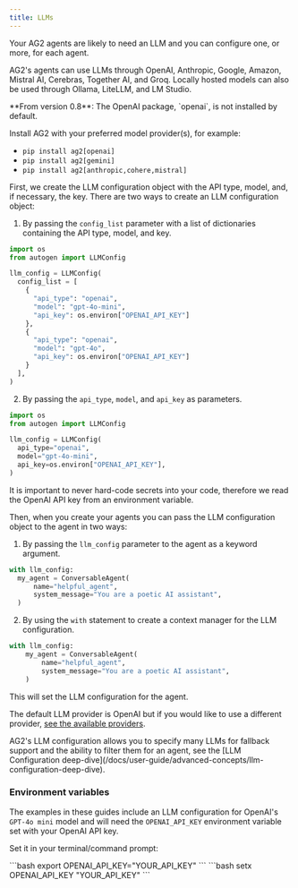 ```yaml
---
title: LLMs
---
```


Your AG2 agents are likely to need an LLM and you can configure one, or more, for each agent.

AG2's agents can use LLMs through OpenAI, Anthropic, Google, Amazon, Mistral AI, Cerebras, Together AI, and Groq. Locally hosted models can also be used through Ollama, LiteLLM, and LM Studio.

<Warning>
**From version 0.8**: The OpenAI package, `openai`, is not installed by default.

Install AG2 with your preferred model provider(s), for example:
- `pip install ag2[openai]`
- `pip install ag2[gemini]`
- `pip install ag2[anthropic,cohere,mistral]`
</Warning>

First, we create the LLM configuration object with the API type, model, and, if necessary, the key. There are two ways to create an LLM configuration object:

1. By passing the `config_list` parameter with a list of dictionaries containing the API type, model, and key.
  ```python
  import os
  from autogen import LLMConfig

  llm_config = LLMConfig(
    config_list = [
      {
        "api_type": "openai",
        "model": "gpt-4o-mini",
        "api_key": os.environ["OPENAI_API_KEY"]
      },
      {
        "api_type": "openai",
        "model": "gpt-4o",
        "api_key": os.environ["OPENAI_API_KEY"]
      }
    ],
  )
  ```

2. By passing the `api_type`, `model`, and `api_key` as parameters.
  ```python
  import os
  from autogen import LLMConfig

  llm_config = LLMConfig(
    api_type="openai",
    model="gpt-4o-mini",
    api_key=os.environ["OPENAI_API_KEY"],
  )
  ```

<Warning>
It is important to never hard-code secrets into your code, therefore we read the OpenAI API key from an environment variable.
</Warning>

Then, when you create your agents you can pass the LLM configuration object to the agent in two ways:

1. By passing the `llm_config` parameter to the agent as a keyword argument.
  ```python
  with llm_config:
    my_agent = ConversableAgent(
        name="helpful_agent",
        system_message="You are a poetic AI assistant",
    )
  ```

2. By using the `with` statement to create a context manager for the LLM configuration.
  ```python
  with llm_config:
      my_agent = ConversableAgent(
          name="helpful_agent",
          system_message="You are a poetic AI assistant",
      )
  ```
  This will set the LLM configuration for the agent.

The default LLM provider is OpenAI but if you would like to use a different provider, [see the available providers](/docs/user-guide/models/).

<Tip>
AG2's LLM configuration allows you to specify many LLMs for fallback support and the ability to filter them for an agent, see the [LLM Configuration deep-dive](/docs/user-guide/advanced-concepts/llm-configuration-deep-dive).
</Tip>

### Environment variables

The examples in these guides include an LLM configuration for OpenAI's `GPT-4o mini` model and will need the `OPENAI_API_KEY` environment variable set with your OpenAI API key.

Set it in your terminal/command prompt:

<Tabs>
  <Tab title="macOS / Linux">
    ```bash
    export OPENAI_API_KEY="YOUR_API_KEY"
    ```
  </Tab>
  <Tab title="Windows">
    ```bash
    setx OPENAI_API_KEY "YOUR_API_KEY"
    ```
  </Tab>
</Tabs>
